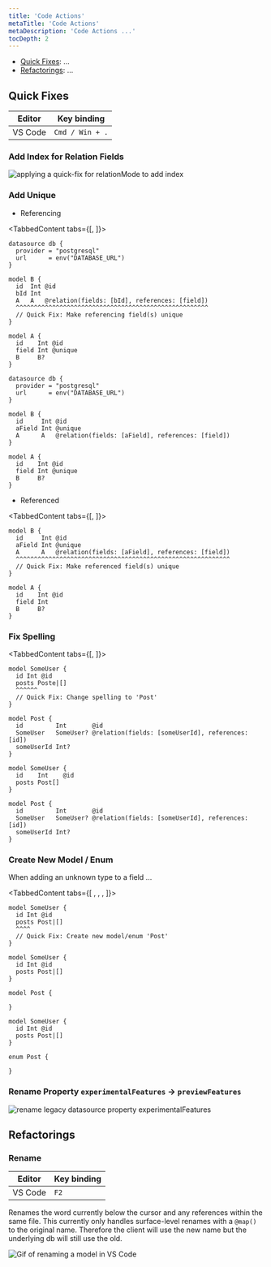 ```yaml
---
title: 'Code Actions'
metaTitle: 'Code Actions'
metaDescription: 'Code Actions ...'
tocDepth: 2
---
```


<TopBlock>

- [Quick Fixes](#quick-fixes): ...
- [Refactorings](#refactorings): ...

</TopBlock>

## Quick Fixes

| Editor  | Key binding     |
| ------- | --------------- |
| VS Code | `Cmd / Win + .` |

### Add Index for Relation Fields

![applying a quick-fix for relationMode to add index](code_action-relation_mode-index.gif)

### Add Unique

- Referencing

<TabbedContent tabs={[<FileWithIcon text="Before" icon="file"/>, <FileWithIcon text="After" icon="file"/>]}>
<tab>

```prisma
datasource db {
  provider = "postgresql"
  url      = env("DATABASE_URL")
}

model B {
  id  Int @id
  bId Int
  A   A   @relation(fields: [bId], references: [field])
  ^^^^^^^^^^^^^^^^^^^^^^^^^^^^^^^^^^^^^^^^^^^^^^^^^^^^^
  // Quick Fix: Make referencing field(s) unique
}

model A {
  id    Int @id
  field Int @unique
  B     B?
}
```

</tab>
<tab>

```prisma
datasource db {
  provider = "postgresql"
  url      = env("DATABASE_URL")
}

model B {
  id     Int @id
  aField Int @unique
  A      A   @relation(fields: [aField], references: [field])
}

model A {
  id    Int @id
  field Int @unique
  B     B?
}
```

</tab>
</TabbedContent>

- Referenced

<TabbedContent tabs={[<FileWithIcon text="Before" icon="file"/>, <FileWithIcon text="After" icon="file"/>]}>
<tab>

```prisma
model B {
  id     Int @id
  aField Int @unique
  A      A   @relation(fields: [aField], references: [field])
  ^^^^^^^^^^^^^^^^^^^^^^^^^^^^^^^^^^^^^^^^^^^^^^^^^^^^^^^^^^^
  // Quick Fix: Make referenced field(s) unique
}

model A {
  id    Int @id
  field Int
  B     B?
}
```

</tab>
<tab></tab>
</TabbedContent>

### Fix Spelling

<TabbedContent tabs={[<FileWithIcon text="Before" icon="file"/>, <FileWithIcon text="After" icon="file"/>]}>
<tab>

```prisma
model SomeUser {
  id Int @id
  posts Poste|[]
  ^^^^^^
  // Quick Fix: Change spelling to 'Post'
}

model Post {
  id         Int       @id
  SomeUser   SomeUser? @relation(fields: [someUserId], references: [id])
  someUserId Int?
}
```

</tab>
<tab>

```prisma
model SomeUser {
  id    Int    @id
  posts Post[]
}

model Post {
  id         Int       @id
  SomeUser   SomeUser? @relation(fields: [someUserId], references: [id])
  someUserId Int?
}
```

</tab>
</TabbedContent>

### Create New Model / Enum

When adding an unknown type to a field ...

<TabbedContent tabs={[
    <FileWithIcon text="Before" icon="file"/>,
    <FileWithIcon text="After (model)" icon="file"/>,
    <FileWithIcon text="After (enum)" icon="file"/>,
    ]}>
<tab>

```prisma
model SomeUser {
  id Int @id
  posts Post|[]
  ^^^^
  // Quick Fix: Create new model/enum 'Post'
}
```

</tab>
<tab>

```prisma
model SomeUser {
  id Int @id
  posts Post|[]
}

model Post {

}
```

</tab>
<tab>

```prisma
model SomeUser {
  id Int @id
  posts Post|[]
}

enum Post {

}
```

</tab>
</TabbedContent>

### Rename Property `experimentalFeatures` -> `previewFeatures`

![rename legacy datasource property experimentalFeatures]()

## Refactorings

### Rename

| Editor  | Key binding |
| ------- | ----------- |
| VS Code | `F2`        |

Renames the word currently below the cursor and any references within the same file. This currently only handles surface-level renames with a `@map()` to the original name. Therefore the client will use the new name but the underlying db will still use the old.

![Gif of renaming a model in VS Code](code_action-rename.gif)

